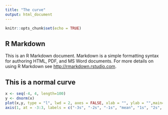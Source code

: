 ```yaml
---
title: "The curve"
output: html_document
---
```



```r
knitr::opts_chunk$set(echo = TRUE)
```

## R Markdown

This is an R Markdown document. Markdown is a simple formatting syntax for authoring HTML, PDF, and MS Word documents. For more details on using R Markdown see <http://rmarkdown.rstudio.com>.



## This is a normal curve 





```r
x <- seq(-4, 4, length=100)
y <- dnorm(x)
plot(x,y, type = "l", lwd = 2, axes = FALSE, xlab = "", ylab = "",main= "The  Normal Curve")
axis(1, at = -3:3, labels = c("-3s", "-2s", "-1s", "mean", "1s", "2s", "3s"))

```
